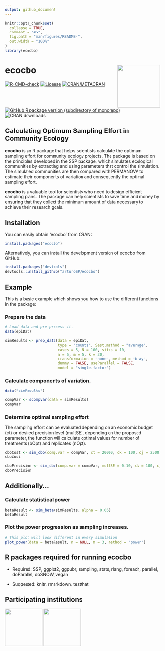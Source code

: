 ```yaml
---
output: github_document
---
```


<!-- README.md is generated from README.Rmd. Please edit that file -->

```r
knitr::opts_chunk$set(
  collapse = TRUE,
  comment = "#>",
  fig.path = "man/figures/README-",
  out.width = "100%"
)
library(ecocbo)
```

# ecocbo <a href="https://cran.r-project.org/package=ecocbo"><img src="man/figures/logoecocbo.png" align="right" height="138" /></a>

<!-- badges: start -->

[![R-CMD-check](https://github.com/arturoSP/ecocbo/actions/workflows/R-CMD-check.yaml/badge.svg)](https://github.com/arturoSP/ecocbo/actions/workflows/R-CMD-check.yaml) [![License](https://img.shields.io/badge/License-GPL3-blue.svg)](https://github.com/arturoSP/ecocbo/blob/master/LICENSE.md) [![CRAN/METACRAN](https://img.shields.io/cran/v/ecocbo)](https://cran.r-project.org/package=ecocbo)
[![GitHub R package version (subdirectory of monorepo)](https://img.shields.io/github/r-package/v/arturoSP/ecocbo)](https://github.com/arturoSP/ecocbo/tree/master)
![CRAN downloads](https://cranlogs.r-pkg.org/badges/grand-total/ecocbo?color=yellow)

<!-- badges: end -->

## Calculating Optimum Sampling Effort in Community Ecology

**ecocbo** is an R package that helps scientists calculate the optimum sampling effort for community ecology projects. The package is based on the principles developed in the [SSP](https://github.com/edlinguerra/SSP) package, which simulates ecological communities by extracting and using parameters that control the simulation. The simulated communities are then compared with PERMANOVA to estimate their components of variation and consequently the optimal sampling effort.

**ecocbo** is a valuable tool for scientists who need to design efficient sampling plans. The package can help scientists to save time and money by ensuring that they collect the minimum amount of data necessary to achieve their research goals.

## Installation

You can easily obtain 'ecocbo' from CRAN:

```r
install.packages("ecocbo")
```

Alternatively, you can install the development version of ecocbo from [GitHub](https://github.com/):

```r
install.packages("devtools")
devtools::install_github("arturoSP/ecocbo")
```

## Example

This is a basic example which shows you how to use the different functions in the package:

### Prepare the data

```r
# Load data and pre-process it.
data(epiDat)

simResults <- prep_data(data = epiDat, 
                        type = "counts", Sest.method = "average",
                        cases = 5, N = 100, sites = 10,
                        n = 5, m = 5, k = 30,
                        transformation = "none", method = "bray",
                        dummy = FALSE, useParallel = FALSE,
                        model = "single.factor")
```

### Calculate components of variation.

```r
data("simResults")
```

```r
compVar <- scompvar(data = simResults)
compVar

```

### Determine optimal sampling effort

The sampling effort can be evaluated depending on an economic budget (ct) or desired precision level (multSE), depending on the proposed parameter, the function will calculate optimal values for number of treatments (bOpt) and replicates (nOpt).

```r
cboCost <- sim_cbo(comp.var = compVar, ct = 20000, ck = 100, cj = 2500)
cboCost
```

```r
cboPrecision <- sim_cbo(comp.var = compVar, multSE = 0.10, ck = 100, cj = 2500)
cboPrecision

```

## Additionally... 
### Calculate statistical power

```r
betaResult <- sim_beta(simResults, alpha = 0.05)
betaResult
```

### Plot the power progression as sampling increases.

```r
# This plot will look different in every simulation
plot_power(data = betaResult, n = NULL, m = 3, method = "power")

```

## R packages required for running ecocbo

-   Required: SSP, ggplot2, ggpubr, sampling, stats, rlang, foreach, parallel, doParallel, doSNOW, vegan

-   Suggested: knitr, rmarkdown, testthat

## Participating institutions

![](man/figures/logoCONACYT.png){height="121"} ![](man/figures/logoENES.png){height="121"}
